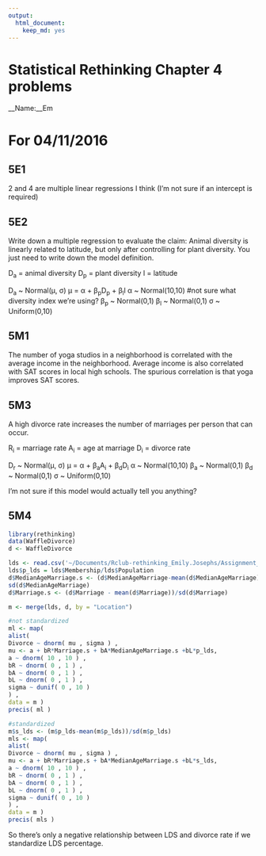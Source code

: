 ```yaml
---
output:
  html_document:
    keep_md: yes
---
```

# Statistical Rethinking Chapter 4 problems

__Name:__Em


# For 04/11/2016

## 5E1
2 and 4 are multiple linear regressions I think (I'm not sure if an intercept is required)

## 5E2
Write down a multiple regression to evaluate the claim: Animal diversity is linearly related to latitude, but only after controlling for plant diversity. You just need to write down the model definition.

D<sub>a</sub> = animal diversity
D<sub>p</sub> = plant diversity
l = latitude

D<sub>a</sub> ~ Normal(μ, σ)
μ = α + β<sub>p</sub>D<sub>p</sub> + β<sub>l</sub>l
α ~ Normal(10,10) #not sure what diversity index we're using?
β<sub>p</sub> ~ Normal(0,1)
β<sub>l</sub> ~ Normal(0,1)
σ ~ Uniform(0,10)

## 5M1
The number of yoga studios in a neighborhood is correlated with the average income in the neighborhood. Average income is also correlated with SAT scores in local high schools. The spurious correlation is that yoga improves SAT scores.

## 5M3
A high divorce rate increases the number of marriages per person that can occur.

R<sub>i</sub> = marriage rate
A<sub>i</sub> = age at marriage
D<sub>i</sub> = divorce rate

D<sub>r</sub> ~ Normal(μ, σ)
μ = α + β<sub>a</sub>A<sub>i</sub> + β<sub>d</sub>D<sub>i</sub>
α ~ Normal(10,10)
β<sub>a</sub> ~ Normal(0,1)
β<sub>d</sub> ~ Normal(0,1)
σ ~ Uniform(0,10)

I'm not sure if this model would actually tell you anything?

## 5M4
```r
library(rethinking)
data(WaffleDivorce)
d <- WaffleDivorce

lds <- read.csv('~/Documents/Rclub-rethinking_Emily.Josephs/Assignment_Chapter_05/lds-stats.csv',header=T)
lds$p_lds = lds$Membership/lds$Population
d$MedianAgeMarriage.s <- (d$MedianAgeMarriage-mean(d$MedianAgeMarriage))/
sd(d$MedianAgeMarriage)
d$Marriage.s <- (d$Marriage - mean(d$Marriage))/sd(d$Marriage)

m <- merge(lds, d, by = "Location")

#not standardized
ml <- map(
alist(
Divorce ~ dnorm( mu , sigma ) ,
mu <- a + bR*Marriage.s + bA*MedianAgeMarriage.s +bL*p_lds,
a ~ dnorm( 10 , 10 ) ,
bR ~ dnorm( 0 , 1 ) ,
bA ~ dnorm( 0 , 1 ) ,
bL ~ dnorm( 0 , 1 ) ,
sigma ~ dunif( 0 , 10 )
) ,
data = m )
precis( ml )

#standardized
m$s_lds <- (m$p_lds-mean(m$p_lds))/sd(m$p_lds)
mls <- map(
alist(
Divorce ~ dnorm( mu , sigma ) ,
mu <- a + bR*Marriage.s + bA*MedianAgeMarriage.s +bL*s_lds,
a ~ dnorm( 10 , 10 ) ,
bR ~ dnorm( 0 , 1 ) ,
bA ~ dnorm( 0 , 1 ) ,
bL ~ dnorm( 0 , 1 ) ,
sigma ~ dunif( 0 , 10 )
) ,
data = m )
precis( mls )

```

So there's only a negative relationship between LDS and divorce rate if we standardize LDS percentage.

